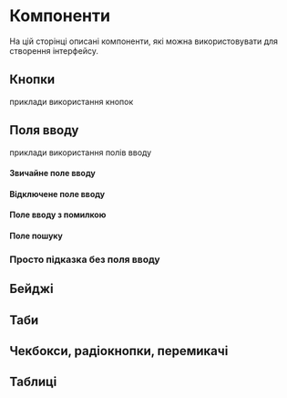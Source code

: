 

# Компоненти

На цій сторінці описані компоненти, які можна використовувати для створення інтерфейсу.

## Кнопки

приклади використання кнопок

<ButtonsExample />

## Поля вводу

приклади використання полів вводу

#### Звичайне поле вводу

<FormInputExample />

#### Відключене поле вводу

<FormInputDisabledExample />

#### Поле вводу з помилкою

<FormInputInvalidExample />

#### Поле пошуку

<FormSearchInputExample />

### Просто підказка без поля вводу

<FormHintExample />

## Бейджі

<BadgeExample />

## Таби

<TabsExample />

## Чекбокси, радіокнопки, перемикачі

<FormCheckExample />

## Таблиці

<TableExample />

